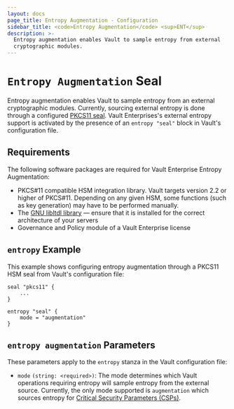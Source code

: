 ```yaml
---
layout: docs
page_title: Entropy Augmentation - Configuration
sidebar_title: <code>Entropy Augmentation</code> <sup>ENT</sup>
description: >-
  Entropy augmentation enables Vault to sample entropy from external
  cryptographic modules.
---
```


# `Entropy Augmentation` Seal

Entropy augmentation enables Vault to sample entropy from an external cryptographic modules.
Currently, sourcing external entropy is done through a configured [PKCS11 seal](/docs/configuration/seal/pkcs11.html).
Vault Enterprises's external entropy support is activated by the presence of an `entropy "seal"`
block in Vault's configuration file.

## Requirements

The following software packages are required for Vault Enterprise Entropy Augmentation:

- PKCS#11 compatible HSM integration library. Vault targets version 2.2 or
  higher of PKCS#11. Depending on any given HSM, some functions (such as key
  generation) may have to be performed manually.
- The [GNU libltdl library](https://www.gnu.org/software/libtool/manual/html_node/Using-libltdl.html)
  — ensure that it is installed for the correct architecture of your servers
- Governance and Policy module of a Vault Enterprise license

## `entropy` Example

This example shows configuring entropy augmentation through a PKCS11 HSM seal from Vault's configuration
file:

```hcl
seal "pkcs11" {
    ...
}

entropy "seal" {
    mode = "augmentation"
}
```

## `entropy augmentation` Parameters

These parameters apply to the `entropy` stanza in the Vault configuration file:

- `mode` `(string: <required>)`: The mode determines which Vault operations requiring
  entropy will sample entropy from the external source. Currently, the only mode supported
  is `augmentation` which sources entropy for [Critical Security Parameters (CSPs)](</docs/enterprise/entropy-augmentation/index.html#Critical-Security-Parameters-(CSPs)>).

